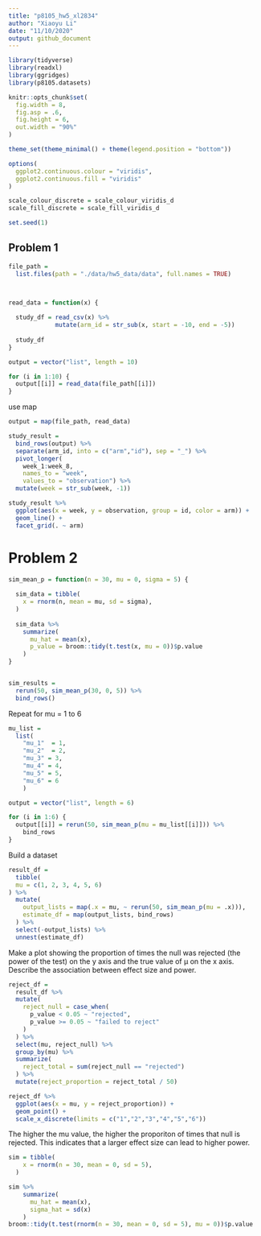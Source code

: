 ```yaml
---
title: "p8105_hw5_xl2834"
author: "Xiaoyu Li"
date: "11/10/2020"
output: github_document
---
```


```r
library(tidyverse)
library(readxl)
library(ggridges)
library(p8105.datasets)

knitr::opts_chunk$set(
  fig.width = 8,
  fig.asp = .6,
  fig.height = 6,
  out.width = "90%"
)

theme_set(theme_minimal() + theme(legend.position = "bottom"))

options(
  ggplot2.continuous.colour = "viridis",
  ggplot2.continuous.fill = "viridis"
)

scale_colour_discrete = scale_colour_viridis_d
scale_fill_discrete = scale_fill_viridis_d

set.seed(1)
```

## Problem 1

```r
file_path = 
  list.files(path = "./data/hw5_data/data", full.names = TRUE)



read_data = function(x) {
  
  study_df = read_csv(x) %>% 
             mutate(arm_id = str_sub(x, start = -10, end = -5))
  
  study_df
}

output = vector("list", length = 10)

for (i in 1:10) {
  output[[i]] = read_data(file_path[[i]])
}

```


use map

```r
output = map(file_path, read_data)

study_result = 
  bind_rows(output) %>% 
  separate(arm_id, into = c("arm","id"), sep = "_") %>% 
  pivot_longer(
    week_1:week_8,
    names_to = "week",
    values_to = "observation") %>% 
  mutate(week = str_sub(week, -1))
```

```r
study_result %>% 
  ggplot(aes(x = week, y = observation, group = id, color = arm)) + 
  geom_line() +
  facet_grid(. ~ arm)
```

# Problem 2

```r
sim_mean_p = function(n = 30, mu = 0, sigma = 5) {
  
  sim_data = tibble(
    x = rnorm(n, mean = mu, sd = sigma),
  )
  
  sim_data %>% 
    summarize(
      mu_hat = mean(x),
      p_value = broom::tidy(t.test(x, mu = 0))$p.value
    )
}


sim_results = 
  rerun(50, sim_mean_p(30, 0, 5)) %>% 
  bind_rows()
```

Repeat for mu = 1 to 6

```r
mu_list = 
  list(
    "mu_1"  = 1, 
    "mu_2"  = 2, 
    "mu_3" = 3, 
    "mu_4" = 4,
    "mu_5" = 5,
    "mu_6" = 6
    )

output = vector("list", length = 6)

for (i in 1:6) {
  output[[i]] = rerun(50, sim_mean_p(mu = mu_list[[i]])) %>% 
    bind_rows
}
```

Build a dataset

```r
result_df =
  tibble(
  mu = c(1, 2, 3, 4, 5, 6)
) %>% 
  mutate(
    output_lists = map(.x = mu, ~ rerun(50, sim_mean_p(mu = .x))),
    estimate_df = map(output_lists, bind_rows)
  ) %>% 
  select(-output_lists) %>% 
  unnest(estimate_df)
```


Make a plot showing the proportion of times the null was rejected (the power of the test) on the y axis and the true value of μ on the x axis. Describe the association between effect size and power.

```r
reject_df = 
  result_df %>% 
  mutate(
    reject_null = case_when(
      p_value < 0.05 ~ "rejected",
      p_value >= 0.05 ~ "failed to reject"
    )
  ) %>% 
  select(mu, reject_null) %>% 
  group_by(mu) %>% 
  summarize(
    reject_total = sum(reject_null == "rejected")
  ) %>% 
  mutate(reject_proportion = reject_total / 50)

reject_df %>% 
  ggplot(aes(x = mu, y = reject_proportion)) +
  geom_point() +
  scale_x_discrete(limits = c("1","2","3","4","5","6"))

```

The higher the mu value, the higher the proporiton of times that null is rejected. This indicates that a larger effect size can lead to higher power.

```r
sim = tibble(
    x = rnorm(n = 30, mean = 0, sd = 5),
  )

sim %>% 
    summarize(
      mu_hat = mean(x),
      sigma_hat = sd(x)
    )
broom::tidy(t.test(rnorm(n = 30, mean = 0, sd = 5), mu = 0))$p.value

```

